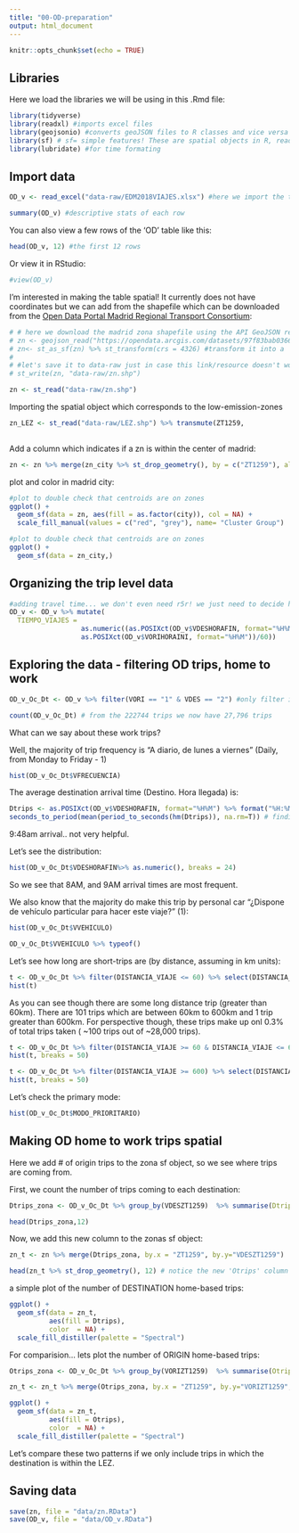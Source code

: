 ```yaml
---
title: "00-OD-preparation"
output: html_document
---
```


```r
knitr::opts_chunk$set(echo = TRUE)
```

## Libraries

Here we load the libraries we will be using in this .Rmd file:
```r
library(tidyverse) 
library(readxl) #imports excel files
library(geojsonio) #converts geoJSON files to R classes and vice versa
library(sf) # sf= simple features! These are spatial objects in R, read here: https://r-spatial.github.io/sf/index.html
library(lubridate) #for time formating
```

## Import data

```r
OD_v <- read_excel("data-raw/EDM2018VIAJES.xlsx") #here we import the trips file, by default this function imports the first sheet in an excel file. This .Rmd file is saved in the same place as the .xlsx file so we just need to write the name of the file we want to read. run ' help(read_excel) ` to see the documentation of this function. 

summary(OD_v) #descriptive stats of each row
```

You can also view a few rows of the 'OD' table like this:
```r
head(OD_v, 12) #the first 12 rows
```

Or view it in RStudio:
```r
#view(OD_v)
```

I'm interested in making the table spatial! It currently does not have coordinates but we can add from the shapefile which can be downloaded from the [Open Data Portal Madrid Regional Transport Consortium](https://datos.crtm.es/datasets/zonificacionzt1259/explore?location=40.420959%2C-3.695073%2C12.93):
```r
# # here we download the madrid zona shapefile using the API GeoJSON resource! neat
# zn <- geojson_read("https://opendata.arcgis.com/datasets/97f83bab03664d4e9853acf0e431d893_0.geojson",  what = "sp")
# zn<- st_as_sf(zn) %>% st_transform(crs = 4326) #transform it into a 'sf' class object and transform coordinates to WGS84
# 
# #let's save it to data-raw just in case this link/resource doesn't work in the future
# st_write(zn, "data-raw/zn.shp")

zn <- st_read("data-raw/zn.shp")
```
Importing the spatial object which corresponds to the low-emission-zones
```r
zn_LEZ <- st_read("data-raw/LEZ.shp") %>% transmute(ZT1259, 
                                                                       LEZ = 1)
```

Add a column which indicates if a zn is within the center of madrid:
```r
zn <- zn %>% merge(zn_city %>% st_drop_geometry(), by = c("ZT1259"), all.x=TRUE)
```

plot and color in madrid city:
```r
#plot to double check that centroids are on zones
ggplot() +
  geom_sf(data = zn, aes(fill = as.factor(city)), col = NA) +
  scale_fill_manual(values = c("red", "grey"), name= "Cluster Group")
```
```r
#plot to double check that centroids are on zones
ggplot() +
  geom_sf(data = zn_city,) 
```

## Organizing the trip level data

```r
#adding travel time... we don't even need r5r! we just need to decide how to remove A polluting cars
OD_v <- OD_v %>% mutate(
  TIEMPO_VIAJES = 
                  as.numeric((as.POSIXct(OD_v$VDESHORAFIN, format="%H%M") -
                  as.POSIXct(OD_v$VORIHORAINI, format="%H%M"))/60))

```


## Exploring the data - filtering OD trips, home to work

```r
OD_v_Oc_Dt <- OD_v %>% filter(VORI == "1" & VDES == "2") #only filter in origin casa trips and destination trabajo

count(OD_v_Oc_Dt) # from the 222744 trips we now have 27,796 trips
```

What can we say about these work trips?

Well, the majority of trip frequency is "A diario, de lunes a viernes" (Daily, from Monday to Friday - 1)
```r
hist(OD_v_Oc_Dt$VFRECUENCIA)
```
The average destination arrival time (Destino. Hora llegada) is:
```r
Dtrips <- as.POSIXct(OD_v$VDESHORAFIN, format="%H%M") %>% format("%H:%M") # formatting and removing date so we just how time
seconds_to_period(mean(period_to_seconds(hm(Dtrips)), na.rm=T)) # finding mean
```
9:48am arrival.. not very helpful.

Let's see the distribution:
```r
hist(OD_v_Oc_Dt$VDESHORAFIN%>% as.numeric(), breaks = 24)
```
So we see that 8AM, and 9AM arrival times are most frequent.

We also know that the majority do make this trip by personal car "¿Dispone de vehículo particular para hacer este viaje?" (1):
```r
hist(OD_v_Oc_Dt$VVEHICULO)

OD_v_Oc_Dt$VVEHICULO %>% typeof()
```

Let's see how long are short-trips are (by distance, assuming in km units):
```r
t <- OD_v_Oc_Dt %>% filter(DISTANCIA_VIAJE <= 60) %>% select(DISTANCIA_VIAJE) %>% unlist() %>% as.numeric() 
hist(t)
```

As you can see though there are some long distance trip (greater than 60km). There are 101 trips which are between 60km to 600km and 1 trip greater than 600km. For perspective though, these trips make up onl 0.3% of total trips taken ( ~100 trips out of ~28,000 trips).
```r
t <- OD_v_Oc_Dt %>% filter(DISTANCIA_VIAJE >= 60 & DISTANCIA_VIAJE <= 600) %>% select(DISTANCIA_VIAJE) %>% unlist() %>% as.numeric() 
hist(t, breaks = 50)

t <- OD_v_Oc_Dt %>% filter(DISTANCIA_VIAJE >= 600) %>% select(DISTANCIA_VIAJE) %>% unlist() %>% as.numeric() 
hist(t, breaks = 50)
```

Let's check the primary mode: 
```r
hist(OD_v_Oc_Dt$MODO_PRIORITARIO)
```


## Making OD home to work trips spatial

Here we add # of origin trips to the zona sf object, so we see where trips are coming from. 

First, we count the number of trips coming to each destination:
```r
Dtrips_zona <- OD_v_Oc_Dt %>% group_by(VDESZT1259)  %>% summarise(Dtrips = (n())) # we group by the Destination ZT1259 ID and then we summarize the number of rows that have the same ZT using the summarize() function and the n() function to create a new 'Dtrips' column.

head(Dtrips_zona,12)
```

Now, we add this new column to the zonas sf object:
```r
zn_t <- zn %>% merge(Dtrips_zona, by.x = "ZT1259", by.y="VDESZT1259")

head(zn_t %>% st_drop_geometry(), 12) # notice the new 'Otrips' column
```

a simple plot of the number of DESTINATION home-based trips:
```r
ggplot() +
  geom_sf(data = zn_t,
          aes(fill = Dtrips),
          color  = NA) +
  scale_fill_distiller(palette = "Spectral")
```
For comparision... lets plot the number of ORIGIN home-based trips:
```r
Otrips_zona <- OD_v_Oc_Dt %>% group_by(VORIZT1259)  %>% summarise(Otrips = (n())) # we group by the origin ZT1259 ID and then we summarize the number of rows that have the same ZT using the summarize() function and the n() function to create a new 'Otrips' column.

zn_t <- zn_t %>% merge(Otrips_zona, by.x = "ZT1259", by.y="VORIZT1259", all.x = TRUE)

ggplot() +
  geom_sf(data = zn_t,
          aes(fill = Otrips),
          color  = NA) +
  scale_fill_distiller(palette = "Spectral")
```

Let's compare these two patterns if we only include trips in which the destination is within the LEZ. 

<!-- to do once Javier adds the LEZ file to data-raw or replicate how the 'zn' object was imported--> 

## Saving data
```r
save(zn, file = "data/zn.RData")
save(OD_v, file = "data/OD_v.RData")
```


